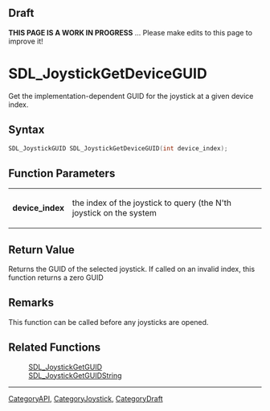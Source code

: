 
== Draft ==

'''THIS PAGE IS A WORK IN PROGRESS''' ... Please make edits to this page to improve it!
= SDL_JoystickGetDeviceGUID =

Get the implementation-dependent GUID for the joystick at a given device index.

== Syntax ==

<syntaxhighlight lang='c'>
SDL_JoystickGUID SDL_JoystickGetDeviceGUID(int device_index);
</syntaxhighlight>

== Function Parameters ==

{|
|'''device_index'''
|the index of the joystick to query (the N'th joystick on the system
|}

== Return Value ==

Returns the GUID of the selected joystick. If called on an invalid index,
this function returns a zero GUID

== Remarks ==

This function can be called before any joysticks are opened.

== Related Functions ==

:[[SDL_JoystickGetGUID]]
:[[SDL_JoystickGetGUIDString]]

----
[[CategoryAPI]], [[CategoryJoystick]], [[CategoryDraft]]



